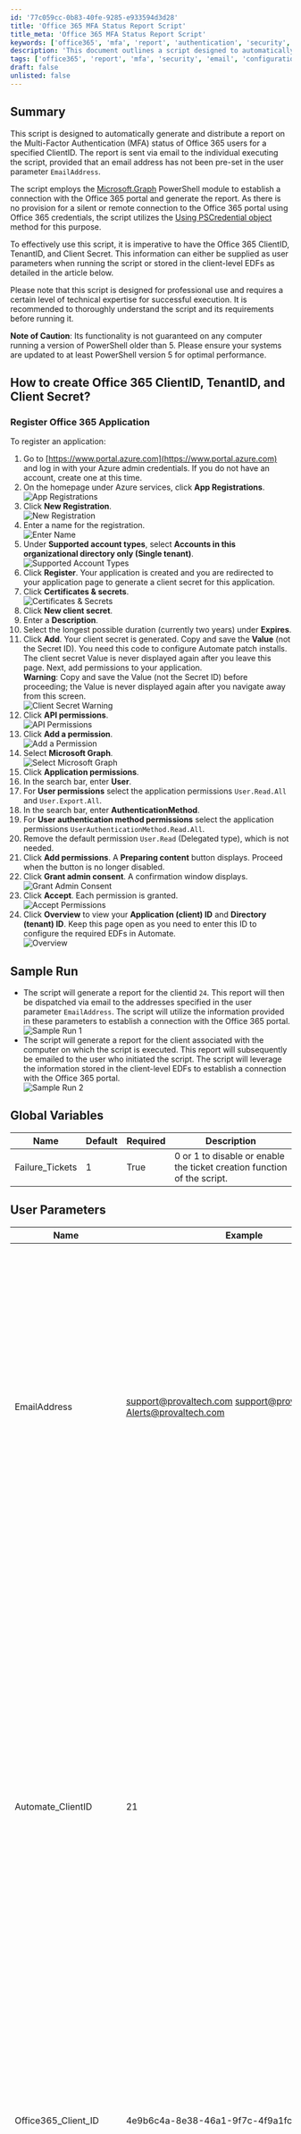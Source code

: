 ```yaml
---
id: '77c059cc-0b83-40fe-9285-e933594d3d28'
title: 'Office 365 MFA Status Report Script'
title_meta: 'Office 365 MFA Status Report Script'
keywords: ['office365', 'mfa', 'report', 'authentication', 'security', 'email']
description: 'This document outlines a script designed to automatically generate and distribute a report on the Multi-Factor Authentication (MFA) status of Office 365 users for a specified ClientID. It details the requirements, setup process, and sample runs of the script, as well as the necessary configurations for Office 365 integration.'
tags: ['office365', 'report', 'mfa', 'security', 'email', 'configuration']
draft: false
unlisted: false
---
```

## Summary

This script is designed to automatically generate and distribute a report on the Multi-Factor Authentication (MFA) status of Office 365 users for a specified ClientID. The report is sent via email to the individual executing the script, provided that an email address has not been pre-set in the user parameter `EmailAddress`.

The script employs the [Microsoft.Graph](https://github.com/microsoftgraph/msgraph-sdk-powershell) PowerShell module to establish a connection with the Office 365 portal and generate the report. As there is no provision for a silent or remote connection to the Office 365 portal using Office 365 credentials, the script utilizes the [Using PSCredential object](https://github.com/microsoftgraph/msgraph-sdk-powershell/blob/dev/docs/authentication.md#client-credential-via-client-secret) method for this purpose.

To effectively use this script, it is imperative to have the Office 365 ClientID, TenantID, and Client Secret. This information can either be supplied as user parameters when running the script or stored in the client-level EDFs as detailed in the article below.

Please note that this script is designed for professional use and requires a certain level of technical expertise for successful execution. It is recommended to thoroughly understand the script and its requirements before running it.

**Note of Caution**: Its functionality is not guaranteed on any computer running a version of PowerShell older than 5. Please ensure your systems are updated to at least PowerShell version 5 for optimal performance.

## How to create Office 365 ClientID, TenantID, and Client Secret?

### Register Office 365 Application

To register an application:

1. Go to [https://www.portal.azure.com](https://www.portal.azure.com) and log in with your Azure admin credentials. If you do not have an account, create one at this time.
2. On the homepage under Azure services, click **App Registrations**.  
   ![App Registrations](../../../static/img/Export-Office-365-users-MFA-Status-Report/image_1.png)
3. Click **New Registration**.  
   ![New Registration](../../../static/img/Export-Office-365-users-MFA-Status-Report/image_2.png)
4. Enter a name for the registration.  
   ![Enter Name](../../../static/img/Export-Office-365-users-MFA-Status-Report/image_3.png)
5. Under **Supported account types**, select **Accounts in this organizational directory only (Single tenant)**.  
   ![Supported Account Types](../../../static/img/Export-Office-365-users-MFA-Status-Report/image_4.png)
6. Click **Register**. Your application is created and you are redirected to your application page to generate a client secret for this application.
7. Click **Certificates & secrets**.  
   ![Certificates & Secrets](../../../static/img/Export-Office-365-users-MFA-Status-Report/image_5.png)
8. Click **New client secret**.
9. Enter a **Description**.
10. Select the longest possible duration (currently two years) under **Expires**.
11. Click **Add**. Your client secret is generated. Copy and save the **Value** (not the Secret ID). You need this code to configure Automate patch installs. The client secret Value is never displayed again after you leave this page. Next, add permissions to your application.  
    **Warning**: Copy and save the Value (not the Secret ID) before proceeding; the Value is never displayed again after you navigate away from this screen.  
    ![Client Secret Warning](../../../static/img/Export-Office-365-users-MFA-Status-Report/image_6.png)
12. Click **API permissions**.  
    ![API Permissions](../../../static/img/Export-Office-365-users-MFA-Status-Report/image_7.png)
13. Click **Add a permission**.  
    ![Add a Permission](../../../static/img/Export-Office-365-users-MFA-Status-Report/image_8.png)
14. Select **Microsoft Graph**.  
    ![Select Microsoft Graph](https://docs.connectwise.com/@api/deki/files/32459/scn_o365setup_azure_apipermissions_addperimssion_msgraph.png?revision=1)
15. Click **Application permissions**.
16. In the search bar, enter **User**.
17. For **User permissions** select the application permissions `User.Read.All` and `User.Export.All`.
18. In the search bar, enter **AuthenticationMethod**.
19. For **User authentication method permissions** select the application permissions `UserAuthenticationMethod.Read.All`.
20. Remove the default permission `User.Read` (Delegated type), which is not needed.
21. Click **Add permissions**. A **Preparing content** button displays. Proceed when the button is no longer disabled.
22. Click **Grant admin consent**. A confirmation window displays.  
    ![Grant Admin Consent](../../../static/img/Export-Office-365-users-MFA-Status-Report/image_9.png)
23. Click **Accept**. Each permission is granted.  
    ![Accept Permissions](../../../static/img/Export-Office-365-users-MFA-Status-Report/image_10.png)
24. Click **Overview** to view your **Application (client) ID** and **Directory (tenant) ID**. Keep this page open as you need to enter this ID to configure the required EDFs in Automate.  
    ![Overview](../../../static/img/Export-Office-365-users-MFA-Status-Report/image_11.png)

## Sample Run

- The script will generate a report for the clientid `24`. This report will then be dispatched via email to the addresses specified in the user parameter `EmailAddress`. The script will utilize the information provided in these parameters to establish a connection with the Office 365 portal.  
  ![Sample Run 1](../../../static/img/Export-Office-365-users-MFA-Status-Report/image_12.png)
- The script will generate a report for the client associated with the computer on which the script is executed. This report will subsequently be emailed to the user who initiated the script. The script will leverage the information stored in the client-level EDFs to establish a connection with the Office 365 portal.  
  ![Sample Run 2](../../../static/img/Export-Office-365-users-MFA-Status-Report/image_13.png)

## Global Variables

| Name              | Default | Required | Description                                                       |
|-------------------|---------|----------|-------------------------------------------------------------------|
| Failure_Tickets    | 1       | True     | 0 or 1 to disable or enable the ticket creation function of the script. |

## User Parameters

| Name                      | Example                                    | Required | Description                                                                                                                                                                                                                                                                                                                                                           |
|---------------------------|--------------------------------------------|----------|-----------------------------------------------------------------------------------------------------------------------------------------------------------------------------------------------------------------------------------------------------------------------------------------------------------------------------------------------------------------------|
| EmailAddress              | [support@provaltech.com](mailto:support@provaltech.com)  [support@provaltech.com](mailto:support@provaltech.com); [Alerts@provaltech.com](mailto:Alerts@provaltech.com) | False    | The email address or addresses that will receive the generated report. If this parameter is left blank, the script will default to sending the report to the email address of the user executing the script. In the case of multiple email addresses, each address should be separated by a semicolon.                                                                 |
| Automate_ClientID         | 21                                         | False    | This parameter specifies the Automate Client for which the report will be generated. If this parameter is left blank, the script will default to generating a report for the client associated with the computer on which the script is executed. This parameter offers flexibility, allowing the script to be run on a centralized computer (for example, an Automate server) and generate reports for all clients. |
| Office365_Client_ID       | 4e9b6c4a-8e38-46a1-9f7c-4f9a1fc3d7f5    | True (if the Client-Level EDF `M365 Client ID` is not set) | Office 365 Clientid. If this parameter is left blank, the script will default to using the value stored in the client-level EDF `M365 Client ID.`                                                                                                                                                                                                                   |
| Office365_Tenant_IT       | 78d61825-d966-4a3d-a3a8-5408e8acc66c      | True (if the Client-Level EDF `M365 Tenant ID` is not set) | Office 365 Tenantid. If this parameter is left blank, the script will default to using the value stored in the client-level EDF `M365 Tenant ID.`                                                                                                                                                                                                                   |
| Office365_Client_Secret    | W/c9zFv622GjDgY+ZaPPFJiO3Z6GpD4R/9a+CT4yGA= | True (if the Client-Level EDF `M365 Client Secret` is not set) | Office 365 Client Secret. If this parameter is left blank, the script will default to using the value stored in the client-level EDF `M365 Client Secret.`                                                                                                                                                                                                          |

## Client-Level Extra Data Fields

| Name              | Example                                    | Required | Description                                                                                                      |
|-------------------|--------------------------------------------|----------|------------------------------------------------------------------------------------------------------------------|
| M365 Client ID     | 4e9b6c4a-8e38-46a1-9f7c-4f9a1fc3d7f5    | True (Otherwise set the value in the user parameter `Office365_Client_ID` while running the script.) | Office 365 Clientid                                                                                              |
| M365 Tenant ID     | 78d61825-d966-4a3d-a3a8-5408e8acc66c      | True (Otherwise set the value in the user parameter `Office365_Tenant_ID` while running the script.) | Office 365 Tenantid                                                                                              |
| M365 Client Secret  | W/c9zFv622GjDgY+ZaPPFJiO3Z6GpD4R/9a+CT4yGA= | True (Otherwise set the value in the user parameter `Office365_Client_Secret` while running the script.) | Office 365 Client Secret                                                                                          |

These EDFs in the Client-Level EDF section `Office 365 - MFA Status Report`.  
![Client-Level EDFs](../../../static/img/Export-Office-365-users-MFA-Status-Report/image_14.png)

## Output

- Script Log
- Email
- Ticket

## Email

**Subject:** `\<ClientName> - Office 365 Users MFA Stats Report - \<TimeStamp>`

**Body:** `Attached Csv file is the Office 365 Users MFA Stats Report for the client \<ClientName>.`

**File Name Example:** `MfaStatusReport_2023-Sep-23-Sat 01-51 PM.csv`

## Ticketing

The script can create a ticket for failures. The ticketing feature can be toggled by the script's global parameter `Failure_Tickets`.

![Ticketing](../../../static/img/Export-Office-365-users-MFA-Status-Report/image_15.png)

**Ticket Subject:** `Failed to Gather Office 365 Users MFA Report for \<Client Name>`

**Ticket Body for configuration error:** `The script was unable to initiate the PowerShell script due to the absence of the necessary key configurations. Set the Office365 ClientID, TenantID, and Client Secret in the Client level EDFs 'Office 365 - ClientID', 'Office 365 - TenantID', and 'Office 365 - Client Secret' respectively for \<Client Name>. The EDFs are present in the Client level EDF section 'Office 365 - MFA Status Report'. Alternatively, you can pass the required values in the script's user parameters 'Office365_Client_ID', 'Office365_Tenant_ID', and 'Office365_Client_Secret' respectively while initiating the script.`

**Ticket Body for the script failure:** `The script was unable to initiate the PowerShell script due to the absence of the necessary key configurations.&lt;Error returned by the PowerShell script&gt;`











